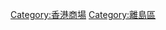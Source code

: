 [[Category:香港商場|Category:香港商場]]
[[Category:離島區|Category:離島區]]
{{commonscat|Shopping malls in Islands District}}